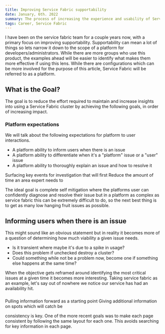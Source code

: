 ```yaml
---
title: Improving Service Fabric supportability
date: January, 6th. 2022
summary: The process of increasing the experience and usability of Service Fabric through incremental improvements and customer feedback
tags: Career, Service Fabric
---
```


I have been on the service fabric team for a couple years now, with a primary focus on improving supportability. Supportability can mean a lot of things so lets narrow it down to the scope of a platform for developers/administrators. While there are more groups who use this product, the examples ahead will be easier to identify what makes them more effective if using this lens. While there are configurations which can be more involved for the purpose of this article, Service Fabric will be referred to as a platform.

## What is the Goal?

The goal is to reduce the effort required to maintain and increase insights into using a Service Fabric cluster by achieving the following goals, in order of increasing impact. 

### Platform expectations
We will talk about the following expectations for platform to user interactions.

* A platform ability to inform users when there is an issue 
* A platform ability to differentiate when it's a "platform" issue or a "user" issue
* A platform ability to thoroughly explain an issue and how to resolve it



Surfacing key events for investigation that will first
Reduce the amount of time an area expert needs to 

The ideal goal is complete self mitigation where the platforms user can confidently diagnose and resolve their issue but in a platform as complex as service fabric this can be extremely difficult to do, so the next best thing is to get as many low hanging fruit issues as possible. 

## Informing users when there is an issue
This might sound like an obvious statement but in reality it becomes more of a question of determining how much viability a given issue needs. 

* Is it transient where maybe it's due to a spike in usage?
* Does this problem if unchecked destroy a cluster? 
* Could something while not be a problem now, become one if something else happens at the same time?

When the objective gets reframed around identifying the most critical issues at a given time it becomes more interesting. Taking service fabric as an example, let's say out of nowhere we notice our service has had an availability hit.



#####
Pulling information forward as a starting point
Giving additional information on spots which will catch be

consistency is key. One of the more recent goals was to make each page consistent by following the same layout for each one. This avoids searching for key information in each page.